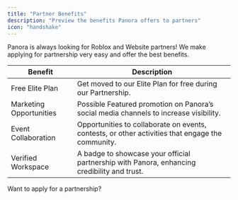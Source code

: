 ```yaml
---
title: "Partner Benefits"
description: "Preview the benefits Panora offers to partners"
icon: "handshake"
---
```


<Info>
  Panora is always looking for Roblox and Website partners! We make applying for
  partnership very easy and offer the best benefits.
</Info>

| Benefit                 | Description                                                                                      |
| ----------------------- | ------------------------------------------------------------------------------------------------ |
| Free Elite Plan         | Get moved to our Elite Plan for free during our Partnership.                                     |
| Marketing Opportunities | Possible Featured promotion on Panora’s social media channels to increase visibility.            |
| Event Collaboration     | Opportunities to collaborate on events, contests, or other activities that engage the community. |
| Verified Workspace      | A badge to showcase your official partnership with Panora, enhancing credibility and trust.      |

<CardGroup cols={1}>
  <Card href="https://discord.gg/2qsxZHfaTG" icon="handshake" horizontal>
    Want to apply for a partnership?
  </Card>
</CardGroup>
